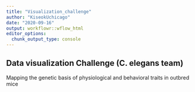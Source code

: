 ```yaml
---
title: "Visualization_challenge"
author: "KiseokUchicago"
date: "2020-09-16"
output: workflowr::wflow_html
editor_options:
  chunk_output_type: console
---
```


## Data visualization Challenge (C. elegans team)

Mapping the genetic basis of physiological and behavioral
traits in outbred mice

```r

```

